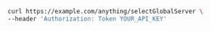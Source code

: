 ```bash showLineNumbers copy filename="Select Global Server usage example"
curl https://example.com/anything/selectGlobalServer \
--header 'Authorization: Token YOUR_API_KEY'
```

